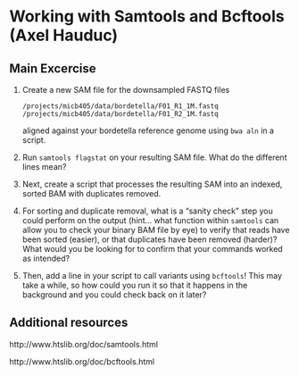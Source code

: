 # Working with Samtools and Bcftools (Axel Hauduc)

## Main Excercise

1. Create a new SAM file for the downsampled FASTQ files

    ```
    /projects/micb405/data/bordetella/F01_R1_1M.fastq
    /projects/micb405/data/bordetella/F01_R2_1M.fastq
    ```

    aligned against your bordetella reference genome using `bwa aln` in a script.

2. Run `samtools flagstat` on your resulting SAM file. What do the different lines mean?

3. Next, create a script that processes the resulting SAM into an indexed, sorted BAM with duplicates removed.

4. For sorting and duplicate removal, what is a "sanity check" step you could perform on the output (hint... what function within `samtools` can allow you to check your binary BAM file by eye) to verify that reads have been sorted (easier), or that duplicates have been removed (harder)? What would you be looking for to confirm that your commands worked as intended?

5. Then, add a line in your script to call variants using `bcftools`! This may take a while, so how could you run it so that it happens in the background and you could check back on it later?

## Additional resources

http://www.htslib.org/doc/samtools.html

http://www.htslib.org/doc/bcftools.html
